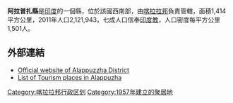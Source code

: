 '''阿拉普扎縣'''是[[印度|印度]]的一個縣，位於該國西南部，由[[喀拉拉邦|喀拉拉邦]]負責管轄，面積1,414平方公里，2011年人口2,121,943，七成人口信奉[[印度教|印度教]]，人口密度每平方公里1,501人。

==外部連結==
*[http://alappuzha.nic.in/ Official website of Alappuzzha District] {{Wayback|url=http://alappuzha.nic.in/ |date=20110621040935 }}
*[http://www.onefivenine.com/india/villag/Alappuzha List of Tourism places in Alappuzha] {{Wayback|url=http://www.onefivenine.com/india/villag/Alappuzha |date=20130803045922 }}

{{Kerala}}
{{India-geo-stub}}
[[Category:喀拉拉邦行政区划|Category:喀拉拉邦行政区划]]
[[Category:1957年建立的聚居地|Category:1957年建立的聚居地]]
